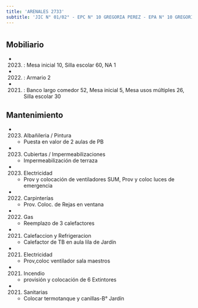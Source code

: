 ```yaml
---
title: 'ARENALES 2733'
subtitle: 'JIC N° 01/02° - EPC N° 10 GREGORIA PEREZ - EPA N° 10 GREGORIA PEREZ'
---
```


#


## Mobiliario

*  (2023) : Mesa inicial 10, Silla escolar 60, NA 1 

*  (2022) : Armario 2 

*  (2021) : Banco largo comedor 52, Mesa inicial 5, Mesa usos múltiples 26, Silla escolar 30 





## Mantenimiento

*  (2023) Albañileria / Pintura 
    + Puesta en valor de 2 aulas de PB

*  (2023) Cubiertas / Impermeabilizaciones 
    + Impermeabilización de terraza

*  (2023) Electricidad 
    + Prov y colocación de ventiladores SUM, Prov y coloc  luces de emergencia

*  (2022) Carpinterías 
    + Prov. Coloc. de Rejas en ventana

*  (2022) Gas 
    + Reemplazo de 3 calefactores

*  (2021) Calefaccion y Refrigeracion 
    + Calefactor de TB en aula lila de Jardín

*  (2021) Electricidad 
    + Prov,coloc ventilador sala maestros

*  (2021) Incendio 
    + provisión y colocación de  6 Extintores

*  (2021) Sanitarias 
    + Colocar termotanque y canillas-B° Jardín



